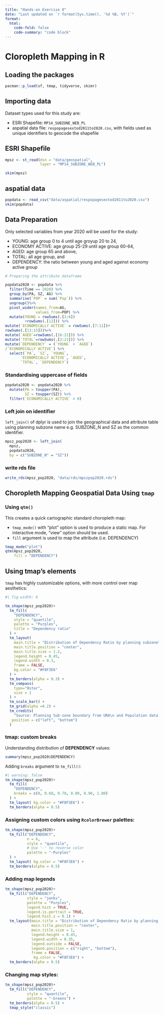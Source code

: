 ```yaml
---
title: "Hands-on Exercise 8"
date: "Last updated on `r format(Sys.time(), '%d %B, %Y')`"
format:
  html:
    code-fold: false
    code-summary: "code block"
---
```


# Cloropleth Mapping in R

## Loading the packages
```r
pacman::p_load(sf, tmap, tidyverse, skimr)
```

## Importing data  
Dataset types used for this study are:  

* ESRI Shapefile: `MP14_SUBZONE_WEB_PL`
* aspatial data file: `respopagesextod2011to2020.csv`, with fields used as unique identifiers to geocode the shapefile

::: panel-tabset
## **ESRI Shapefile**
```r
mpsz <- st_read(dsn = "data/geospatial", 
                layer = "MP14_SUBZONE_WEB_PL")

skim(mpsz)
```
## **aspatial data**
```r
popdata <- read_csv("data/aspatial/respopagesextod2011to2020.csv")
skim(popdata)
```

:::

## Data Preparation

Only selected variables from year 2020 will be used for the study:  

* YOUNG: age group 0 to 4 until age groyup 20 to 24,
* ECONOMY ACTIVE: age group 25-29 until age group 60-64,
* AGED: age group 65 and above,
* TOTAL: all age group, and
* DEPENDENCY: the ratio between young and aged against economy active group

```r
# Preparing the attribute dataframe

popdata2020 <- popdata %>%
  filter(Time == 2020) %>%
  group_by(PA, SZ, AG) %>%
  summarise(`POP` = sum(`Pop`)) %>%
  ungroup()%>%
  pivot_wider(names_from=AG, 
              values_from=POP) %>%
  mutate(YOUNG = rowSums(.[3:6])
         +rowSums(.[12])) %>%
mutate(`ECONOMICALLY ACTIVE` = rowSums(.[7:11])+
rowSums(.[13:15]))%>%
mutate(`AGED`=rowSums(.[16:21])) %>%
mutate(`TOTAL`=rowSums(.[3:21])) %>%  
mutate(`DEPENDENCY` = (`YOUNG` + `AGED`)
/`ECONOMICALLY ACTIVE`) %>%
  select(`PA`, `SZ`, `YOUNG`, 
       `ECONOMICALLY ACTIVE`, `AGED`, 
       `TOTAL`, `DEPENDENCY`)
```
### Standardising uppercase of fields 
```r
popdata2020 <- popdata2020 %>%
  mutate(PA = toupper(PA), 
         SZ = toupper(SZ)) %>%
  filter(`ECONOMICALLY ACTIVE` > 0)
```

### Left join on identifier
`left_join()` of dplyr is used to join the geographical data and attribute table using planning subzone name e.g. SUBZONE_N and SZ as the common identifier.
```r
mpsz_pop2020 <- left_join(
  mpsz, 
  popdata2020,
  by = c("SUBZONE_N" = "SZ"))
```

### write rds file
```r
write_rds(mpsz_pop2020, "data/rds/mpszpop2020.rds")
```

## Choropleth Mapping Geospatial Data Using `tmap`

### Using `qtm()`

This creates a quick cartographic standard choropleth map:  

* `tmap_mode()` with “plot” option is used to produce a static map. For interactive mode, “view” option should be used.
* `fill` argument is used to map the attribute (i.e. DEPENDENCY)

```r
tmap_mode("plot")
qtm(mpsz_pop2020, 
    fill = "DEPENDENCY")
```

##  Using tmap’s elements

`tmap` has highly customizable options, with more control over map aesthetics:
```r
#| fig-width: 8

tm_shape(mpsz_pop2020)+
  tm_fill(
    "DEPENDENCY", 
    style = "quantile", 
    palette = "Purples",
    title = "Dependency ratio"
  ) +
  tm_layout(
    main.title = "Distribution of Dependency Ratio by planning subzone",
    main.title.position = "center",
    main.title.size = 1.2,
    legend.height = 0.45, 
    legend.width = 0.3,
    frame = FALSE,
    bg.color = "#F8F3E6"
  ) +
  tm_borders(alpha = 0.3) +
  tm_compass(
    type="8star", 
    size = 1
  ) +
  tm_scale_bar() +
  tm_grid(alpha =0.2) +
  tm_credits(
    "Source: Planning Sub-zone boundary from URA\n and Population data from Department of Statistics DOS", 
   position = c("left", "bottom")
  )

```
### tmap: custom breaks

Understanding distribution of **DEPENDENCY** values:

```r
summary(mpsz_pop2020$DEPENDENCY)
```

Adding `breaks` argument to `tm_fill()`:

```r
#| warning: false
tm_shape(mpsz_pop2020)+
  tm_fill(
    "DEPENDENCY",
    breaks = c(0, 0.60, 0.70, 0.80, 0.90, 1.00)
  ) +
  tm_layout( bg.color = "#F8F3E6") +
  tm_borders(alpha = 0.5)
```

### Assigning custom colors using `RcolorBrewer` palettes:

```r
tm_shape(mpsz_pop2020)+
  tm_fill("DEPENDENCY",
          n = 6,
          style = "quantile",
          # Use '-' to reverse color
          palette = "-Purples"
  ) +
  tm_layout( bg.color = "#F8F3E6") +
  tm_borders(alpha = 0.5)
```

### Adding map legends

```r
tm_shape(mpsz_pop2020)+
  tm_fill("DEPENDENCY", 
          style = "jenks", 
          palette = "Purples", 
          legend.hist = TRUE, 
          legend.is.portrait = TRUE,
          legend.hist.z = 0.1) +
  tm_layout(main.title = "Distribution of Dependency Ratio by planning subzone \n(Jenks classification)",
            main.title.position = "center",
            main.title.size = 1,
            legend.height = 0.45, 
            legend.width = 0.35,
            legend.outside = FALSE,
            legend.position = c("right", "bottom"),
            frame = FALSE,
             bg.color = "#F8F3E6") +
  tm_borders(alpha = 0.5)
```

### Changing map styles:
```r
tm_shape(mpsz_pop2020)+
  tm_fill("DEPENDENCY", 
          style = "quantile", 
          palette = "-Greens") +
  tm_borders(alpha = 0.5) +
  tmap_style("classic")
```
